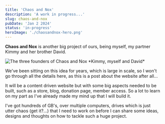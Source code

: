 ```yaml
---
title: 'Chaos and Nox'
description: 'A work in progress...'
slug: chaos-and-nox
pubDate: 'Jan 2 2024'
status: 'in-progress'
heroImage: './chaosandnox-hero.png'
---
```



**Chaos and Nox** is another big project of ours, being myself, my partner Kimmy and her brother David. 

<Image src={ChaosGroupPicture} alt="The three founders of Chaos and Nox" />
*Kimmy, myself and David*

We've been sitting on this idea for years, which is large in scale, so I won't go through all the details here, as this is a post about the website after all...

It will be a content driven website but with some big aspects needed to be built, such as a store, blog, donation page, member access. So a lot to learn on my part as I've already made my mind up that I will build it. 

I've got hundreds of GB's, over multiple computers, drives which is just utter chaos (get it?...) that I need to work on before I can share some ideas, designs and thoughts on how to tackle such a huge project. 
